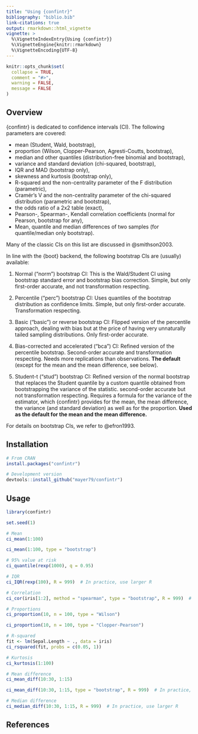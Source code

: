 ---
title: "Using {confintr}"
bibliography: "biblio.bib"
link-citations: true
output: rmarkdown::html_vignette
vignette: >
  %\VignetteIndexEntry{Using {confintr}}
  %\VignetteEngine{knitr::rmarkdown}
  %\VignetteEncoding{UTF-8}
---

```{r, include = FALSE}
knitr::opts_chunk$set(
  collapse = TRUE,
  comment = "#>",
  warning = FALSE,
  message = FALSE
)
```

## Overview

{confintr} is dedicated to confidence intervals (CI). The following parameters are covered:

- mean (Student, Wald, bootstrap),
- proportion (Wilson, Clopper-Pearson, Agresti-Coutts, bootstrap),
- median and other quantiles (distribution-free binomial and bootstrap),
- variance and standard deviation (chi-squared, bootstrap),
- IQR and MAD (bootstrap only),
- skewness and kurtosis (bootstrap only),
- R-squared and the non-centrality parameter of the F distribution (parametric),
- Cramér's V and the non-centrality parameter of the chi-squared distribution (parametric and bootstrap),
- the odds ratio of a 2x2 table (exact),
- Pearson-, Spearman-, Kendall correlation coefficients (normal for Pearson, bootstrap for any),
- Mean, quantile and median differences of two samples (for quantile/median only bootstrap).

Many of the classic CIs on this list are discussed in @smithson2003. 

In line with the {boot} backend, the following bootstrap CIs are (usually) available:

1. Normal ("norm") bootstrap CI: This is the Wald/Student CI using bootstrap standard error and bootstrap bias correction. Simple, but only first-order accurate, and not transformation respecting.

2. Percentile ("perc") bootstrap CI: Uses quantiles of the bootstrap distribution as confidence limits. Simple, but only first-order accurate. Transformation respecting.

3. Basic ("basic") or reverse bootstrap CI: Flipped version of the percentile approach, dealing with bias but at the price of having very unnaturally tailed sampling distributions. Only first-order accurate.

4. Bias-corrected and accelerated ("bca") CI: Refined version of the percentile bootstrap. Second-order accurate and transformation respecting. Needs more replications than observations. **The default** (except for the mean and the mean difference, see below).

5. Student-t ("stud") bootstrap CI: Refined version of the normal bootstrap that replaces the Student quantile by a custom quantile obtained from bootstrapping the variance of the statistic. second-order accurate but not transformation respecting. Requires a formula for the variance of the estimator, which {confintr} provides for the mean, the mean difference, the variance (and standard deviation) as well as for the proportion. **Used as the default for the mean and the mean difference.**

For details on bootstrap CIs, we refer to @efron1993.

## Installation

```r
# From CRAN
install.packages("confintr")

# Development version
devtools::install_github("mayer79/confintr")
```

## Usage

```{r}
library(confintr)

set.seed(1)

# Mean
ci_mean(1:100)

ci_mean(1:100, type = "bootstrap")

# 95% value at risk
ci_quantile(rexp(1000), q = 0.95)

# IQR
ci_IQR(rexp(100), R = 999)  # In practice, use larger R

# Correlation
ci_cor(iris[1:2], method = "spearman", type = "bootstrap", R = 999)  # In practice, use larger R

# Proportions
ci_proportion(10, n = 100, type = "Wilson")

ci_proportion(10, n = 100, type = "Clopper-Pearson")

# R-squared
fit <- lm(Sepal.Length ~ ., data = iris)
ci_rsquared(fit, probs = c(0.05, 1))

# Kurtosis
ci_kurtosis(1:100)

# Mean difference
ci_mean_diff(10:30, 1:15)

ci_mean_diff(10:30, 1:15, type = "bootstrap", R = 999)  # In practice, use larger R

# Median difference
ci_median_diff(10:30, 1:15, R = 999)  # In practice, use larger R
```

## References

